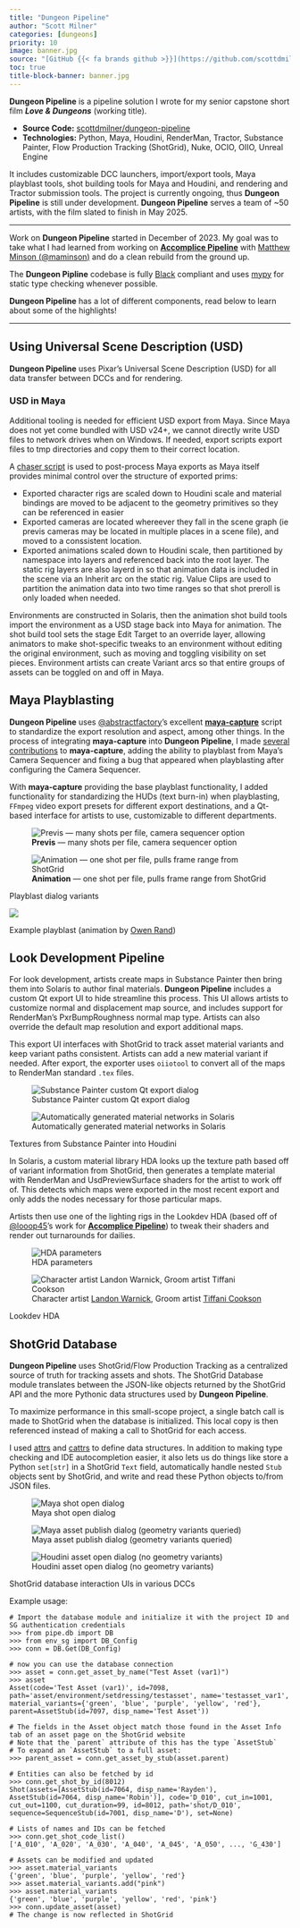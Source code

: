 ```yaml
---
title: "Dungeon Pipeline"
author: "Scott Milner"
categories: [dungeons]
priority: 10
image: banner.jpg
source: "[GitHub {{< fa brands github >}}](https://github.com/scottdmilner/dungeon-pipeline)"
toc: true
title-block-banner: banner.jpg
---
```


**Dungeon Pipeline** is a pipeline solution I wrote for my senior capstone short film ***Love & Dungeons*** (working title).

- **Source Code:** [scottdmilner/dungeon-pipeline](https://github.com/scottdmilner/dungeon-pipeline)
- **Technologies:** Python, Maya, Houdini, RenderMan, Tractor, Substance Painter, Flow Production Tracking (ShotGrid), Nuke, OCIO, OIIO, Unreal Engine

It includes customizable DCC launchers, import/export tools, Maya playblast tools, shot building tools for Maya and Houdini, and rendering and Tractor submission tools. The project is currently ongoing, thus **Dungeon Pipeline** is still under development. **Dungeon Pipeline** serves a team of ~50 artists, with the film slated to finish in May 2025.

---

Work on **Dungeon Pipeline** started in December of 2023. My goal was to take what I had learned from working on [**Accomplice Pipeline**](/code-projects/accomplice-pipeline) with [Matthew Minson (@maminson)](https://github.com/maminson) and do a clean rebuild from the ground up.

The **Dungeon Pipline** codebase is fully [Black](https://black.readthedocs.io/en/stable/) compliant and uses [mypy](https://mypy.readthedocs.io/en/stable/) for static type checking whenever possible. 

**Dungeon Pipeline** has a lot of different components, read below to learn about some of the highlights!

---

## Using Universal Scene Description (USD)

**Dungeon Pipeline** uses Pixar's Universal Scene Description (USD) for all data transfer between DCCs and for rendering. 

### USD in Maya
Additional tooling is needed for efficient USD export from Maya. Since Maya does not yet come bundled with USD v24+, we cannot directly write USD files to network drives when on Windows. If needed, export scripts export files to tmp directories and copy them to their correct location.

A [chaser script](https://github.com/scottdmilner/dungeon-pipeline/blob/prod/pipeline/pipe/m/publish/usdchaser.py) is used to post-process Maya exports as Maya itself provides minimal control over the structure of exported prims:

- Exported character rigs are scaled down to Houdini scale and material bindings are moved to be adjacent to the geometry primitives so they can be referenced in easier
- Exported cameras are located whereever they fall in the scene graph (ie previs cameras may be located in multiple places in a scene file), and moved to a conssistent location.
- Exported animations scaled down to Houdini scale, then partitioned by namespace into layers and referenced back into the root layer. The static rig layers are also layerd in so that animation data is included in the scene via an Inherit arc on the static rig. Value Clips are used to partition the animation data into two time ranges so that shot preroll is only loaded when needed.

Environments are constructed in Solaris, then the animation shot build tools import the environment as a USD stage back into Maya for animation. The shot build tool sets the stage Edit Target to an override layer, allowing animators to make shot-specific tweaks to an environment without editing the original environment, such as moving and toggling visibility on set pieces. Environment artists can create Variant arcs so that entire groups of assets can be toggled on and off in Maya.

<!-- ### USD in Houdini

In Houdini, **Dungeon Pipeline** makes use of the Solaris Component Builder workflow for assembling and publishing assets. Python `OnCreated` scripts provide a set of custom defaults on SideFX's component builder nodes. The Compo

Characters -->


## Maya Playblasting

**Dungeon Pipeline** uses [@abstractfactory](https://github.com/abstractfactory)'s excellent [**maya-capture**](https://github.com/abstractfactory/maya-capture) script to standardize the export resolution and aspect, among other things. In the process of integrating **maya-capture** into **Dungeon Pipeline**, I made [several contributions](https://github.com/abstractfactory/maya-capture/commits?author=scottdmilner) to **maya-capture**, adding the ability to playblast from Maya's Camera Sequencer and fixing a bug that appeared when playblasting after configuring the Camera Sequencer.

With **maya-capture** providing the base playblast functionality, I added functionality for standardizing the HUDs (text burn-in) when playblasting, `FFmpeg` video export presets for different export destinations, and a Qt-based interface for artists to use, customizable to different departments.

::: {#fig-playblastui layout-ncol=2 layout-valign="bottom"}
![**Previs** — many shots per file, camera sequencer option](previs-playblast.png){.lightbox}

![**Animation** — one shot per file, pulls frame range from ShotGrid](anim-playblast.png){.lightbox}

Playblast dialog variants
:::

::: {#fig-playblast}
![](playblast.gif){.lightbox}

Example playblast (animation by [Owen Rand](https://www.linkedin.com/in/owen-rand-9874237a))
:::


## Look Development Pipeline

For look development, artists create maps in Substance Painter then bring them into Solaris to author final materials. **Dungeon Pipeline** includes a custom Qt export UI to hide streamline this process. This UI allows artists to customize normal and displacement map source, and includes support for RenderMan's PxrBumpRoughness normal map type. Artists can also override the default map resolution and export additional maps.

This export UI interfaces with ShotGrid to track asset material variants and keep variant paths consistent. Artists can add a new material variant if needed. After export, the exporter uses `oiiotool` to convert all of the maps to RenderMan standard `.tex` files.

::: {#fig-substance layout-ncol=2 layout-valign="bottom"}
![Substance Painter custom Qt export dialog](substance-export.jpg){.lightbox}

![Automatically generated material networks in Solaris](rayden-matlib.png){.lightbox}

Textures from Substance Painter into Houdini
:::

In Solaris, a custom material library HDA looks up the texture path based off of variant information from ShotGrid, then generates a template material with RenderMan and UsdPreviewSurface shaders for the artist to work off of. This detects which maps were exported in the most recent export and only adds the nodes necessary for those particular maps.

Artists then use one of the lighting rigs in the Lookdev HDA (based off of [@looop45](https://github.com/looop45)'s work for [**Accomplice Pipeline**](../accomplice-pipeline/)) to tweak their shaders and render out turnarounds for dailies.

::: {#fig-lookdev layout-ncol=2}
![HDA parameters](lookdev-node.png){.lightbox}

![Character artist [Landon Warnick](https://www.linkedin.com/in/landon-warnick/), Groom artist [Tiffani Cookson](https://www.linkedin.com/in/tiffani-cookson/)](rayden-turnaround.gif){.lightbox}

Lookdev HDA
:::

## ShotGrid Database

**Dungeon Pipeline** uses ShotGrid/Flow Production Tracking as a centralized source of truth for tracking assets and shots. The ShotGrid Database module translates between the JSON-like objects returned by the ShotGrid API and the more Pythonic data structures used by **Dungeon Pipeline**. 

To maximize performance in this small-scope project, a single batch call is made to ShotGrid when the database is initialized. This local copy is then referenced instead of making a call to ShotGrid for each access. 

I used [attrs](https://www.attrs.org/en/stable/) and [cattrs](https://catt.rs/en/stable/) to define data structures. In addition to making type checking and IDE autocompletion easier, it also lets us do things like store a Python `set[str]` in a ShotGrid `Text` field, automatically handle nested `Stub` objects sent by ShotGrid, and write and read these Python objects to/from JSON files.

::: {#fig-assetdb layout-ncol=3 layout-valign="bottom"}
![Maya shot open dialog](maya-shotdb.png){.lightbox}

![Maya asset publish dialog (geometry variants queried)](maya-assetdb.png){.lightbox}

![Houdini asset open dialog (no geometry variants)](houdini-assetdb.png){.lightbox}

ShotGrid database interaction UIs in various DCCs
:::

Example usage:
```.python
# Import the database module and initialize it with the project ID and SG authentication credentials
>>> from pipe.db import DB
>>> from env_sg import DB_Config
>>> conn = DB.Get(DB_Config)

# now you can use the database connection
>>> asset = conn.get_asset_by_name("Test Asset (var1)")
>>> asset
Asset(code='Test Asset (var1)', id=7098, path='asset/environment/setdressing/testasset', name='testasset_var1', material_variants={'green', 'blue', 'purple', 'yellow', 'red'}, parent=AssetStub(id=7097, disp_name='Test Asset'))

# The fields in the Asset object match those found in the Asset Info tab of an asset page on the ShotGrid website
# Note that the `parent` attribute of this has the type `AssetStub`
# To expand an `AssetStub` to a full asset:
>>> parent_asset = conn.get_asset_by_stub(asset.parent)

# Entities can also be fetched by id
>>> conn.get_shot_by_id(8012)
Shot(assets=[AssetStub(id=7064, disp_name='Rayden'), AssetStub(id=7064, disp_name='Robin')], code='D_010', cut_in=1001, cut_out=1100, cut_duration=99, id=8012, path='shot/D_010', sequence=SequenceStub(id=7001, disp_name='D'), set=None)

# Lists of names and IDs can be fetched
>>> conn.get_shot_code_list()
['A_010', 'A_020', 'A_030', 'A_040', 'A_045', 'A_050', ..., 'G_430']

# Assets can be modified and updated 
>>> asset.material_variants
{'green', 'blue', 'purple', 'yellow', 'red'}
>>> asset.material_variants.add("pink")
>>> asset.material_variants
{'green', 'blue', 'purple', 'yellow', 'red', 'pink'}
>>> conn.update_asset(asset)
# The change is now reflected in ShotGrid
```

<!--
### Asset Pipeline

### Hair

### Maya/Houdini Shot Build tools

### DCC Launchers

-->